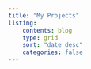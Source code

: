 ```yaml
---
title: "My Projects"
listing:
    contents: blog
    type: grid
    sort: "date desc"
    categories: false
---
```


